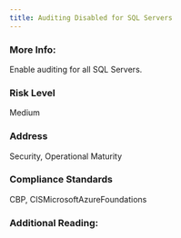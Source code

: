```yaml
---
title: Auditing Disabled for SQL Servers
---
```


### More Info:

Enable auditing for all SQL Servers.

### Risk Level

Medium

### Address

Security, Operational Maturity

### Compliance Standards

CBP, CISMicrosoftAzureFoundations

### Additional Reading:
